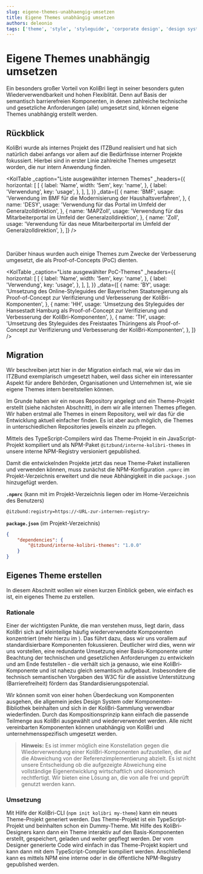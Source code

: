 ```yaml
---
slug: eigene-themes-unabhaengig-umsetzen
title: Eigene Themes unabhängig umsetzen
authors: deleonio
tags: ['theme', 'style', 'styleguide', 'corporate design', 'design system']
---
```



# Eigene Themes unabhängig umsetzen

Ein besonders großer Vorteil von KoliBri liegt in seiner besonders guten Wiederverwendbarkeit und hohen Flexiblität. Denn auf
Basis der semantisch barrierefreien Komponenten, in denen zahlreiche technische und gesetzliche Anforderungen (alle) umgesetzt
sind, können eigene Themes unabhängig erstellt werden.

## Rückblick

KoliBri wurde als internes Projekt des ITZBund realisiert und hat sich natürlich dabei anfangs vor allem auf die Bedürfnisse interner
Projekte fokussiert. Hierbei sind in erster Linie zahlreiche Themes umgesetzt worden, die nur intern Anwendung finden.

<KolTable
	_caption="Liste ausgewählter internen Themes"
	_headers={{
		horizontal: [
			[
				{
					label: 'Name',
					width: '5em',
					key: 'name',
				},
				{
					label: 'Verwendung',
					key: 'usage',
				},
			],
		],
	}}
	_data={[
		{
			name: 'BMF',
			usage: 'Verwendung im BMF für die Modernisierung der Haushaltsverfahren',
		},
		{
			name: 'DESY',
			usage: 'Verwendung für das Portal im Umfeld der Generalzolldirektion',
		},
		{
			name: 'MAPZoll',
			usage: 'Verwendung für das Mitarbeiterportal im Umfeld der Generalzolldirektion',
		},
		{
			name: 'Zoll',
			usage: 'Verwendung für das neue Mitarbeiterportal im Umfeld der Generalzolldirektion',
		},
	]}
/>

<br />

Darüber hinaus wurden auch einige Themes zum Zwecke der Verbesserung umgesetzt, die als Proof-of-Concepts (PoC) dienten.

<KolTable
	_caption="Liste ausgewählter PoC-Themes"
	_headers={{
		horizontal: [
			[
				{
					label: 'Name',
					width: '5em',
					key: 'name',
				},
				{
					label: 'Verwendung',
					key: 'usage',
				},
			],
		],
	}}
	_data={[
		{
			name: 'BY',
			usage: 'Umsetzung des Online-Styleguides der Bayerischen Staatsregierung als Proof-of-Concept zur Verifizierung und Verbesserung der KoliBri-Komponenten',
		},
		{
			name: 'HH',
			usage: 'Umsetzung des Styleguides der Hansestadt Hamburg als Proof-of-Concept zur Verifizierung und Verbesserung der KoliBri-Komponenten',
		},
		{
			name: 'TH',
			usage: 'Umsetzung des Styleguides des Freistaates Thüringens als Proof-of-Concept zur Verifizierung und Verbesserung der KoliBri-Komponenten',
		},
	]}
/>

## Migration

Wir beschreiben jetzt hier in der Migration einfach mal, wie wir das im ITZBund exemplarisch umgesetzt haben, weil dass sicher
ein interessanter Aspekt für andere Behörden, Organisationen und Unternehmen ist, wie sie eigene Themes intern bereitstellen
können.

Im Grunde haben wir ein neues Repository angelegt und ein Theme-Projekt erstellt (siehe nächsten Abschnitt), in dem wir alle
internen Themes pflegen. Wir haben erstmal alle Themes in einem Repository, weil wir das für die Entwicklung aktuell einfacher
finden. Es ist aber auch möglich, die Themes in unterschiedlichen Repositories jeweils einzeln zu pflegen.

Mittels des TypeScript-Compilers wird das Theme-Projekt in ein JavaScript-Projekt kompiliert und als NPM-Paket <code>@itzbund/interne-kolibri-themes</code>
in unsere interne NPM-Registry versioniert gepublished.

Damit die entwickelnden Projekte jetzt das neue Theme-Paket installieren und verwenden können, muss zunächst die NPM-Konfiguration <code>.npmrc</code>
im Projekt-Verzeichnis erweitert und die neue Abhängigkeit in die <code>package.json</code> hinzugefügt werden.

**`.npmrc`** (kann mit im Projekt-Verzeichnis liegen oder im Home-Verzeichnis des Benutzers)

```bash
@itzbund:registry=https://<URL-zur-internen-registry>
```

**`package.json`** (im Projekt-Verzeichnis)

```json
{
	"dependencies": {
		"@itzbund/interne-kolibri-themes": "1.0.0"
	}
}
```

## Eigenes Theme erstellen

In diesem Abschnitt wollen wir einen kurzen Einblick geben, wie einfach es ist, ein eigenes Theme zu erstellen.

### Rationale

Einer der wichtigsten Punkte, die man verstehen muss, liegt darin, dass KoliBri sich auf kleinteilige
häufig wiederverwendete Komponenten konzentriert (mehr hierzu im <KolLink _href="/docs/manifest" _label="Manifest" />).
Das führt dazu, dass wir uns vorallem auf standardisierbare Komponenten fokussieren. Deutlicher wird dies,
wenn wir uns vorstellen, eine redundante Umsetzung einer Basis-Komponente unter Beachtung der technischen und
gesetzlichen Anforderungen zu entwickeln und am Ende feststellen - die verhält sich ja genauso, wie eine KoliBri-
Komponente und ist nahezu gleich semantisch aufgebaut. Insbesondere die technisch semantischen Vorgaben des W3C
für die assistive Unterstützung (Barrierefreiheit) fördern das Standardisierungspotenzial.

Wir können somit von einer hohen Überdeckung von Komponenten ausgehen, die allgemein jedes Design System oder
Komponenten-Bibliothek beinhalten und sich in der KoliBri-Sammlung verwendbar wiederfinden. Durch das Kompositionsprinzip
kann einfach die passende Teilmenge aus KoliBri ausgewählt und wiederverwendet werden. Alle nicht vereinbarten Komponenten
können unabhängig von KoliBri und unternehmensspezifisch umgesetzt werden.

> **Hinweis:** Es ist immer möglich eine Konstellation gegen die Wiederverwendung einer KoliBri-Komponenten aufzustellen,
> die auf die Abweichung von der Referenzimplementierung abzielt. Es ist nicht unsere Entscheidung ob die aufgezeigte
> Abweichung eine vollständige Eigenentwicklung wirtschaftlich und ökonomisch rechtfertigt. Wir bieten eine Lösung an, die
> von alle frei und geprüft genutzt werden kann.

### Umsetzung

Mit Hilfe der KoliBri-CLI (<code>npm init kolibri my-theme</code>) kann ein neues Theme-Projekt generiert werden. Das Theme-Projekt
ist ein TypeScript-Projekt und beinhalten schon ein Dummy-Theme. Mit Hilfe des KoliBri-Designers kann dann ein Theme
interaktiv auf den Basis-Komponenten erstellt, gespeichert, geladen und weiter gepflegt werden. Der vom Designer generierte Code wird
einfach in das Theme-Projekt kopiert und kann dann mit dem TypeScript-Compiler kompiliert werden. Anschließend kann es mittels NPM
eine interne oder in die öffentliche NPM-Registry gepublished werden.
